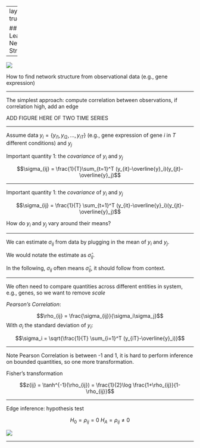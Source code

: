 
---
layout: true

## Learning Network Structure
---
  
![](img/yeast_struct.png)

How to find network structure from observational data (e.g., gene expression)

---

The simplest approach: compute correlation between observations, if correlation high, add an edge

ADD FIGURE HERE OF TWO TIME SERIES

---

Assume data $y_i=\{y_{i1}, y_{i2}, \ldots, y_{iT}\}$ (e.g., gene expression of gene $i$ in $T$ different conditions) and $y_j$

Important quantity 1: the _covariance_ of $y_i$ and $y_j$

$$\sigma_{ij} = \frac{1}{T}\sum_{t=1}^T (y_{it}-\overline{y}_i)(y_{jt}-\overline{y}_j)$$


---

Important quantity 1: the _covariance_ of $y_i$ and $y_j$

$$\sigma_{ij} = \frac{1}{T} \sum_{t=1}^T (y_{it}-\overline{y}_i)(y_{jt}-\overline{y}_j)$$

How do $y_i$ and $y_j$ vary around their means?

---

We can estimate $\sigma_{ij}$ from data by plugging in the mean of $y_i$ and $y_j$. 

We would notate the estimate as $\hat{\sigma}_{ij}$. 

In the following, $\sigma_{ij}$ often means $\hat{\sigma}_{ij}$, it should follow from context.

---

We often need to compare quantities across different entities in system, e.g., genes, so we want to remove _scale_

_Pearson's Correlation_: 

$$\rho_{ij} = \frac{\sigma_{ij}}{\sigma_i\sigma_j}$$
With $\sigma_i$ the standard deviation of $y_i$:

$$\sigma_i = \sqrt{\frac{1}{T} \sum_{i=1}^T (y_{iT}-\overline{y}_i)}$$

---

Note Pearson Correlation is between -1 and 1, it is hard to perform inference on bounded quantities, so one more transformation.

Fisher's transformation

$$z{ij} = \tanh^{-1}(\rho_{ij}) = \frac{1}{2}\log \frac{1+\rho_{ij}}{1-\rho_{ij}}$$

---

Edge inference: hypothesis test

$$H_0=\rho_{ij}=0 \; H_A=\rho_{ij} \neq 0$$

![](img/corr.png)

---
